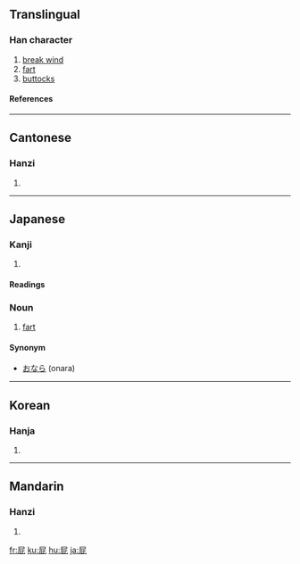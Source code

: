 ==Translingual==
===Han character===
{{Han char|rn=44|rad=尸|as=04|sn=7|four=7721<sub>1</sub>|canj=尸心心 (SPP)}}
# [[break wind]]
# [[fart]]
# [[buttock]]s
====References====
{{Han ref|kx=0300.230|dkj=07654|dj=0597.010|hdz=20966.120|uh=5C41|ud=23617|bh=A7BE|bd=42942}}
----
==Cantonese==
===Hanzi===
{{yue-hanzi|jyut=|y=pei3}}
# {{defn|Cantonese}}
----
== Japanese ==
===Kanji===
{{ja-kanji|grade=|rs=尸04}}
# {{defn|Japanese}} 
====Readings====
{{ja-readings|on=[[ひ]] ([[hi]])|kun=[[へ]] ([[he]])}}

===Noun===
{{ja-noun|k|count=|hira=へ|kata=|rom=he|kanji=|kyu=|shin=|hidx=}}
# [[fart]]

====Synonym====
*[[おなら]] (onara)
----

==Korean==
===Hanja===
{{ko-hanja|hangeul=비|rv=bi|mr=pi}}
# {{defn|Korean}}
----
==Mandarin==
===Hanzi===
{{cmn-hanzi|pin=[[pì]] (pi4)|wg=p'i<sup>4</sup>}}
# {{defn|Mandarin}}

[[fr:屁]]
[[ku:屁]]
[[hu:屁]]
[[ja:屁]]